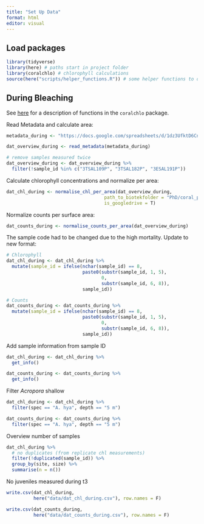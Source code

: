 ```yaml
---
title: "Set Up Data"
format: html
editor: visual
---
```


## Load packages

```r
library(tidyverse) 
library(here) # paths start in project folder
library(coralchlo) # chlorophyll calculations
source(here("scripts/helper_functions.R")) # some helper functions to deal with sample IDs
```

## During Bleaching

See [here](https://andieich.github.io/coral_chlorophyll_symcounts/6_calculations.html) for a description of functions in the `coralchlo` package.

Read Metadata and calculate area:

```r
metadata_during <- "https://docs.google.com/spreadsheets/d/1dz3UfktD6Cn7DLeUiu25SIUDfs7bGDdjaTm1IzBd47Y/edit?gid=2109635402#gid=2109635402"

dat_overview_during <- read_metadata(metadata_during)

# remove samples measured twice
dat_overview_during <- dat_overview_during %>% 
  filter(!sample_id %in% c("3TSAL109P", "3TSAL182P", "3ESAL191P"))

```

Calculate chlorophyll concentrations and normalize per area:

```r
dat_chl_during <- normalise_chl_per_area(dat_overview_during,
                                    path_to_biotekfolder = "PhD/coral_physiology/charlotte/photometer_files/during_bleaching", 
                                    is_googledrive = T)
```

Normalize counts per surface area:

```r
dat_counts_during <- normalise_counts_per_area(dat_overview_during)
```

The sample code had to be changed due to the high mortality. Update to new format:

```r
# Chlorophyll
dat_chl_during <- dat_chl_during %>% 
  mutate(sample_id = ifelse(nchar(sample_id) == 8, 
                            paste0(substr(sample_id, 1, 5),
                                   0,
                                   substr(sample_id, 6, 8)),
                            sample_id))

# Counts
dat_counts_during <- dat_counts_during %>% 
  mutate(sample_id = ifelse(nchar(sample_id) == 8, 
                            paste0(substr(sample_id, 1, 5),
                                   0,
                                   substr(sample_id, 6, 8)),
                            sample_id))
```

Add sample information from sample ID

```r
dat_chl_during <- dat_chl_during %>% 
  get_info()

dat_counts_during <- dat_counts_during %>% 
  get_info()
```

Filter *Acropora* shallow

```r
dat_chl_during <- dat_chl_during %>% 
  filter(spec == "A. hya", depth == "5 m")

dat_counts_during <- dat_counts_during %>% 
  filter(spec == "A. hya", depth == "5 m")
```

Overview number of samples

```r
dat_chl_during %>% 
  # no duplicates (from replicate chl measurements)
  filter(!duplicated(sample_id)) %>% 
  group_by(site, size) %>% 
  summarise(n = n())
```

No juveniles measured during t3

```r
write.csv(dat_chl_during, 
          here("data/dat_chl_during.csv"), row.names = F)

write.csv(dat_counts_during, 
          here("data/dat_counts_during.csv"), row.names = F)
```
